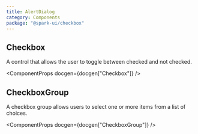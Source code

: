 ```yaml
---
title: AlertDialog
category: Components
package: "@spark-ui/checkbox"
---
```


## Checkbox

A control that allows the user to toggle between checked and not checked.

<ComponentProps docgen={docgen["Checkbox"]} />

## CheckboxGroup

A checkbox group allows users to select one or more items from a list of choices.

<ComponentProps docgen={docgen["CheckboxGroup"]} />
